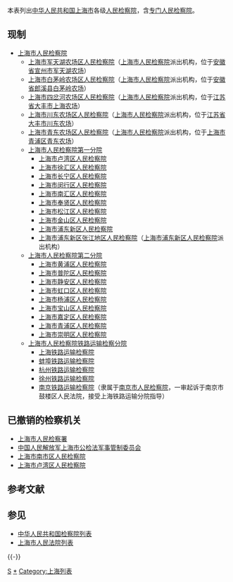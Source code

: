 本表列出[[中华人民共和国|中华人民共和国]][[上海市|上海市]]各级[[人民检察院|人民检察院]]，含[[专门人民检察院|专门人民检察院]]。

== 现制 ==
*[[上海市人民检察院|上海市人民检察院]] 
**[[上海市军天湖农场区人民检察院|上海市军天湖农场区人民检察院]]（[[上海市人民检察院|上海市人民检察院]]派出机构，位于[[安徽省|安徽省]][[宣州市|宣州市]][[军天湖农场|军天湖农场]]）
**[[上海市白茅岭农场区人民检察院|上海市白茅岭农场区人民检察院]]（[[上海市人民检察院|上海市人民检察院]]派出机构，位于[[安徽省|安徽省]][[郎溪县|郎溪县]][[白茅岭农场|白茅岭农场]]）
**[[上海市四岔河农场区人民检察院|上海市四岔河农场区人民检察院]]（[[上海市人民检察院|上海市人民检察院]]派出机构，位于[[江苏省|江苏省]][[大丰市|大丰市]][[上海农场|上海农场]]）
**[[上海市川东农场区人民检察院|上海市川东农场区人民检察院]]（[[上海市人民检察院|上海市人民检察院]]派出机构，位于[[江苏省|江苏省]][[大丰市|大丰市]][[川东农场|川东农场]]）
**[[上海市青东农场区人民检察院|上海市青东农场区人民检察院]]（[[上海市人民检察院|上海市人民检察院]]派出机构，位于[[上海市|上海市]][[青浦区|青浦区]][[青东农场|青东农场]]）
**[[上海市人民检察院第一分院|上海市人民检察院第一分院]]
***[[上海市卢湾区人民检察院|上海市卢湾区人民检察院]]
***[[上海市徐汇区人民检察院|上海市徐汇区人民检察院]]
***[[上海市长宁区人民检察院|上海市长宁区人民检察院]]
***[[上海市闵行区人民检察院|上海市闵行区人民检察院]]
***[[上海市南汇区人民检察院|上海市南汇区人民检察院]]
***[[上海市奉贤区人民检察院|上海市奉贤区人民检察院]]
***[[上海市松江区人民检察院|上海市松江区人民检察院]]
***[[上海市金山区人民检察院|上海市金山区人民检察院]]
***[[上海市浦东新区人民检察院|上海市浦东新区人民检察院]]
***[[上海市浦东新区张江地区人民检察院|上海市浦东新区张江地区人民检察院]]（[[上海市浦东新区人民检察院|上海市浦东新区人民检察院]]派出机构）
**[[上海市人民检察院第二分院|上海市人民检察院第二分院]] 
***[[上海市黄浦区人民检察院|上海市黄浦区人民检察院]]
***[[上海市普陀区人民检察院|上海市普陀区人民检察院]]
***[[上海市静安区人民检察院|上海市静安区人民检察院]]
***[[上海市虹口区人民检察院|上海市虹口区人民检察院]]
***[[上海市杨浦区人民检察院|上海市杨浦区人民检察院]]
***[[上海市宝山区人民检察院|上海市宝山区人民检察院]]
***[[上海市嘉定区人民检察院|上海市嘉定区人民检察院]]
***[[上海市青浦区人民检察院|上海市青浦区人民检察院]]
***[[上海市崇明区人民检察院|上海市崇明区人民检察院]]
**[[上海市人民检察院铁路运输检察分院|上海市人民检察院铁路运输检察分院]]
***[[上海铁路运输检察院|上海铁路运输检察院]]
***[[蚌埠铁路运输检察院|蚌埠铁路运输检察院]]
***[[杭州铁路运输检察院|杭州铁路运输检察院]]
***[[徐州铁路运输检察院|徐州铁路运输检察院]]
***[[南京铁路运输检察院|南京铁路运输检察院]]（隶属于[[南京市人民检察院|南京市人民检察院]]，一审起诉于南京市鼓楼区人民法院，接受上海铁路运输分院指导）

== 已撤销的检察机关 ==
* [[上海市人民检察署|上海市人民检察署]]
* [[中国人民解放军上海市公检法军事管制委员会|中国人民解放军上海市公检法军事管制委员会]]
* [[上海市南市区人民检察院|上海市南市区人民检察院]]
* [[上海市卢湾区人民检察院|上海市卢湾区人民检察院]]

== 参考文献 ==
{{Reflist}}

== 参见 ==
* [[中华人民共和国检察院列表|中华人民共和国检察院列表]]
* [[上海市人民法院列表|上海市人民法院列表]]

{{-}}
{{中华人民共和国检察院|地}}
{{上海政法|检察}}
{{上海行政区划}}
{{上海市飞地}}

[[Category:中华人民共和国检察院列表|S]]
[[Category:上海司法机构|*]]
[[Category:上海列表|Category:上海列表]]